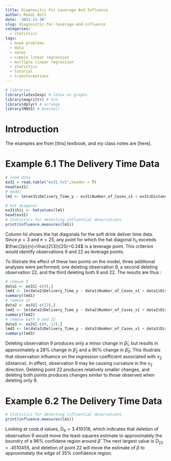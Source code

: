 ```yaml
---
title: Diagnositic For Leverage And Influence
author: Randi Bolt
date: '2021-11-30'
slug: diagnositic-for-leverage-and-influence
categories:
  - statistics
tags:
  - book problems
  - data
  - notes
  - simple linear regression
  - multiple linear regression
  - statistics
  - tutorial
  - transformations
---
```


```r
# libraries
library(latex2exp) # letex on graphs 
library(magrittr) # %>%
library(dplyr) # arrange
library(MASS) # boxcox()
```


# Introduction 

The examples are from [this] textbook, and my class notes are [here]. 

# Example 6.1 The Delivery Time Data

```r
# load data
ex31 = read.table("ex31.txt",header = T)
head(ex31)
# model
lm1 <- lm(ex31$Delivery_Time_y ~ ex31$Number_of_Cases_x1 + ex31$Distance_x2_.ft., data = ex31)
```

```r
# hat diagonal
ex31$hii <- hatvalues(lm1)
head(ex31)
# Statistics for detecting influential observations 
print(influence.measures(lm1))
```

Column hii shows the hat diagonals for the soft drink deliver time data. Since $p=3$ and $n=25$, any point for which the hat diagonal $h_{ii}$ exceeds $\frac{2p}{n}=\frac{2(3)}{25}=0.24$ is a leverage point. This criterion would identify observations 9 and 22 as leverage points. 

To illistrate the effect of these two points on the model, three additional analyses were performed; one deleting observation 9, a second deleting observation 22, and the third deleting both 9 and 22. The results are thus : 

```r
# remove 9
data1 <- ex31[-c(9),]
lmd1 <- lm(data1$Delivery_Time_y ~ data1$Number_of_Cases_x1 + data1$Distance_x2_.ft., data = data1)
summary(lmd1)
# remove 22
data2 <- ex31[-c(22),]
lmd2 <- lm(data2$Delivery_Time_y ~ data2$Number_of_Cases_x1 + data2$Distance_x2_.ft., data = data2)
summary(lmd2)
# remove both 9 and 22
data3 <- ex31[-c(9, 22),]
lmd3 <- lm(data3$Delivery_Time_y ~ data3$Number_of_Cases_x1 + data3$Distance_x2_.ft., data = data3)
summary(lmd3)
```

Deleting observation 9 produces only a minor change in $\hat\beta_1$, but results in approximately a 28% change in $\hat\beta_2$ and a 90% change in $\hat\beta_0$. This illustrats that observation influence on the regression coefficient associated with $x_2$ (distance). In effect, observation 9 may be causing curvature in the $x_2$ direction. Deleting point 22 produces relatively smaller changes, and deleting both points produces changes similar to those observed when deleting only 9. 

# Example 6.2 The Delivery Time Data

```r
# Statistics for detecting influential observations 
print(influence.measures(lm1))
```

Looking at cook.d values, $D_9=3.419318$, which indicates that deletion of observation 9 would move the least-squares estimate to approximately the boundry of a 96% confidene region around $\hat\beta$. The next largest value is $D_{22}=.4510455$, and deletion of point 22 will move the estimate of $\beta$ to approximately the edge of 35% confidence region. 



